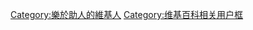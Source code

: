 {{Userbox
  |border-c = #000000
  |border-s = 1
  |id-c     = #FFFFFF
  |id-s     = 12
  |id-fc    = #000000
  |info-c   = #ffff00
  |info-s   = 10
  |info-fc  = #ff0000
  |id       = [[File:Nuvola apps kopete.png|43px]]
  |info     = '''这个傻瓜乐于助人乐此不疲'''
}}
<includeonly>
[[Category:樂於助人的維基人]]
</includeonly>
<noinclude>
[[Category:维基百科相关用户框]]
</noinclude>